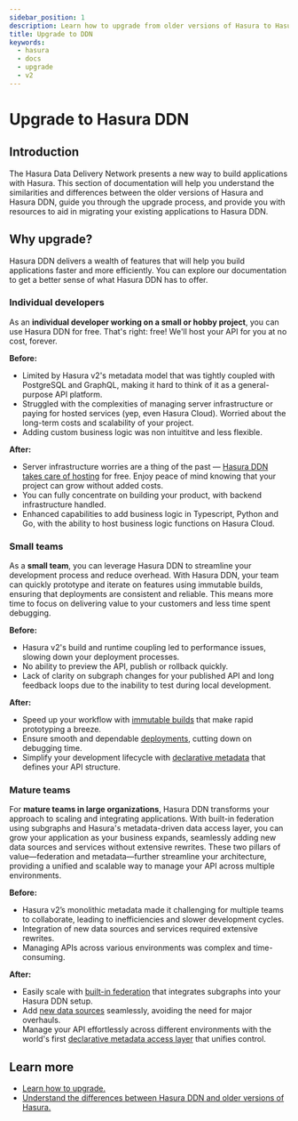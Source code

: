 ```yaml
---
sidebar_position: 1
description: Learn how to upgrade from older versions of Hasura to Hasura DDN.
title: Upgrade to DDN
keywords:
  - hasura
  - docs
  - upgrade
  - v2
---
```



# Upgrade to Hasura DDN

## Introduction

The Hasura Data Delivery Network presents a new way to build applications with Hasura. This section of documentation
will help you understand the similarities and differences between the older versions of Hasura and Hasura DDN, guide you
through the upgrade process, and provide you with resources to aid in migrating your existing applications to Hasura
DDN.

## Why upgrade?

Hasura DDN delivers a wealth of features that will help you build applications faster and more efficiently. You can
explore our documentation to get a better sense of what Hasura DDN has to offer.

### Individual developers

As an **individual developer working on a small or hobby project**, you can use Hasura DDN for free. That's right: free!
We'll host your API for you at no cost, forever.

**Before:**

- Limited by Hasura v2's metadata model that was tightly coupled with PostgreSQL and GraphQL, making it hard to think of
  it as a general-purpose API platform.
- Struggled with the complexities of managing server infrastructure or paying for hosted services (yep, even Hasura
  Cloud). Worried about the long-term costs and scalability of your project.
- Adding custom business logic was non intuititve and less flexible.

**After:**

- Server infrastructure worries are a thing of the past — [Hasura DDN takes care of hosting](https://hasura.io/pricing)
  for free. Enjoy peace of mind knowing that your project can grow without added costs.
- You can fully concentrate on building your product, with backend infrastructure handled.
- Enhanced capabilities to add business logic in Typescript, Python and Go, with the ability to host business logic
  functions on Hasura Cloud.

### Small teams

As a **small team**, you can leverage Hasura DDN to streamline your development process and reduce overhead. With Hasura
DDN, your team can quickly prototype and iterate on features using immutable builds, ensuring that deployments are
consistent and reliable. This means more time to focus on delivering value to your customers and less time spent
debugging.

**Before:**

- Hasura v2's build and runtime coupling led to performance issues, slowing down your deployment processes.
- No ability to preview the API, publish or rollback quickly.
- Lack of clarity on subgraph changes for your published API and long feedback loops due to the inability to test during
  local development.

**After:**

- Speed up your workflow with [immutable builds](/project-configuration/builds.mdx) that make rapid prototyping a
  breeze.
- Ensure smooth and dependable [deployments](/deployment/deployment/index.mdx), cutting down on debugging time.
- Simplify your development lifecycle with [declarative metadata](/supergraph-modeling/overview.mdx) that defines your
  API structure.

### Mature teams

For **mature teams in large organizations**, Hasura DDN transforms your approach to scaling and integrating
applications. With built-in federation using subgraphs and Hasura's metadata-driven data access layer, you can grow your
application as your business expands, seamlessly adding new data sources and services without extensive rewrites. These
two pillars of value—federation and metadata—further streamline your architecture, providing a unified and scalable way
to manage your API across multiple environments.

**Before:**

- Hasura v2’s monolithic metadata made it challenging for multiple teams to collaborate, leading to inefficiencies and
  slower development cycles.
- Integration of new data sources and services required extensive rewrites.
- Managing APIs across various environments was complex and time-consuming.

**After:**

- Easily scale with [built-in federation](/hasura-cloud/collaborate/federation.mdx) that integrates subgraphs into your
  Hasura DDN setup.
- Add [new data sources](/connectors/overview.mdx) seamlessly, avoiding the need for major overhauls.
- Manage your API effortlessly across different environments with the world's first
  [declarative metadata access layer](/supergraph-modeling/overview.mdx) that unifies control.

## Learn more

- [Learn how to upgrade.](/upgrade/guide.mdx)
- [Understand the differences between Hasura DDN and older versions of Hasura.](/upgrade/feature-availability/index.mdx)
